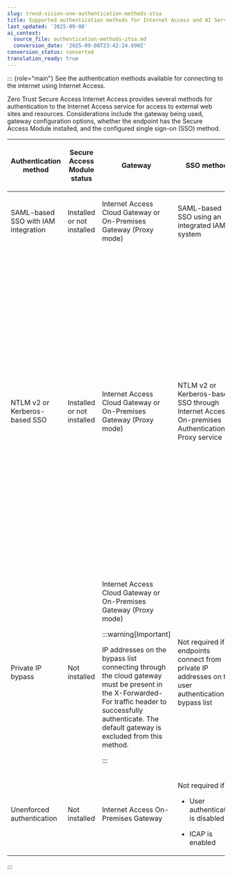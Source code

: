 ```yaml
---
slug: trend-vision-one-authentication-methods-ztsa
title: Supported authentication methods for Internet Access and AI Service Access
last_updated: '2025-09-08'
ai_context:
  source_file: authentication-methods-ztsa.md
  conversion_date: '2025-09-08T23:42:24.690Z'
conversion_status: converted
translation_ready: true
---
```


::: {role="main"}
See the authentication methods available for connecting to the internet using Internet Access.

Zero Trust Secure Access Internet Access provides several methods for authentication to the Internet Access service for access to external web sites and resources. Considerations include the gateway being used, gateway configuration options, whether the endpoint has the Secure Access Module installed, and the configured single sign-on (SSO) method.

<table>
<colgroup>
<col style="width: 20%" />
<col style="width: 20%" />
<col style="width: 20%" />
<col style="width: 20%" />
<col style="width: 20%" />
</colgroup>
<thead>
<tr>
<th><p>Authentication method</p></th>
<th><p>Secure Access Module status</p></th>
<th><p>Gateway</p></th>
<th>SSO method</th>
<th>Details</th>
</tr>
</thead>
<tbody>
<tr>
<td><p>SAML-based SSO with IAM integration</p></td>
<td><p>Installed or not installed</p></td>
<td><p>Internet Access Cloud Gateway or On-Premises Gateway (Proxy mode)</p></td>
<td><p>SAML-based SSO using an integrated IAM system</p></td>
<td><p>See <a href="trend-vision-one-ia-management-integration">Identity and access management integration</a></p></td>
</tr>
<tr>
<td><p>NTLM v2 or Kerberos-based SSO</p></td>
<td><p>Installed or not installed</p></td>
<td><p>Internet Access Cloud Gateway or On-Premises Gateway (Proxy mode)</p></td>
<td><p>NTLM v2 or Kerberos-based SSO through Internet Access On-premises Authentication Proxy service</p></td>
<td><p>See</p>
<ul>
<li><p><a href="trend-vision-one-authentication-proxy-service">Configuring the authentication proxy service for corporate intranet locations and public or home networks</a></p></li>
<li><p><a href="trend-vision-one-ntlm-kerberos-sso-ad">Configuring NTLM or Kerberos single sign-on with Active Directory (on-premises)</a></p></li>
<li><p><a href="trend-vision-one-ntlm-kerberos-single-sign">Configuring the client computer for Kerberos or NTLM single sign-on</a></p></li>
<li><p><a href="trend-vision-one-ntlm-kerberos-single-sign">Configuring the Active Directory server for Kerberos or NTLM single sign-on</a></p></li>
</ul></td>
</tr>
<tr>
<td><p>Private IP bypass</p></td>
<td><p>Not installed</p></td>
<td><p>Internet Access Cloud Gateway or On-Premises Gateway (Proxy mode)</p>


:::warning[Important]

<p>IP addresses on the bypass list connecting through the cloud gateway must be present in the X-Forwarded-For traffic header to successfully authenticate. The default gateway is excluded from this method.</p>


:::

</td>
<td><p>Not required if endpoints connect from private IP addresses on the user authentication bypass list</p></td>
<td><p>See <a href="trend-vision-one-cloud-gateway-corporate-locations">Adding Corporate Locations to the Internet Access Cloud Gateway</a> and <a href="trend-vision-one-deploy-internet-access-prem-gateway">Deploying an Internet Access On-Premises Gateway</a></p></td>
</tr>
<tr>
<td><p>Unenforced authentication</p></td>
<td><p>Not installed</p></td>
<td><p>Internet Access On-Premises Gateway</p></td>
<td><p>Not required if:</p>
<ul>
<li><p>User authentication is disabled</p></li>
<li><p>ICAP is enabled</p></li>
</ul></td>
<td><p>See <a href="trend-vision-one-deploy-internet-access-prem-gateway">Deploying an Internet Access On-Premises Gateway</a></p></td>
</tr>
</tbody>
</table>
:::
